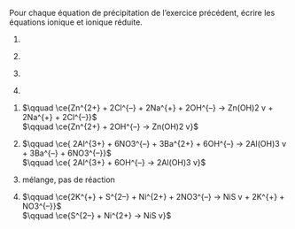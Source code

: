 ::: {.Exercise data-latex=""}

Pour chaque équation de précipitation de l'exercice précédent, écrire les équations ionique et ionique réduite.

1. &nbsp;

2. &nbsp;

3. &nbsp;

4. &nbsp;

:::

::: {.Answer data-latex=""}

1. $\qquad \ce{Zn^{2+} + 2Cl^{–} + 2Na^{+} + 2OH^{–} -> Zn(OH)2 v + 2Na^{+} + 2Cl^{–}}$  
  $\qquad \ce{Zn^{2+} + 2OH^{–} -> Zn(OH)2 v}$

2. $\qquad \ce{ 2Al^{3+} + 6NO3^{–} + 3Ba^{2+} + 6OH^{–} -> 2Al(OH)3 v + 3Ba^{–} + 6NO3^{–}}$  
  $\qquad \ce{ 2Al^{3+} + 6OH^{–} -> 2Al(OH)3 v}$

3. mélange, pas de réaction

4. $\qquad \ce{2K^{+} + S^{2–} + Ni^{2+} + 2NO3^{–} -> NiS v + 2K^{+} + NO3^{–}}$  
  $\qquad \ce{S^{2–} + Ni^{2+} -> NiS v}$

:::
